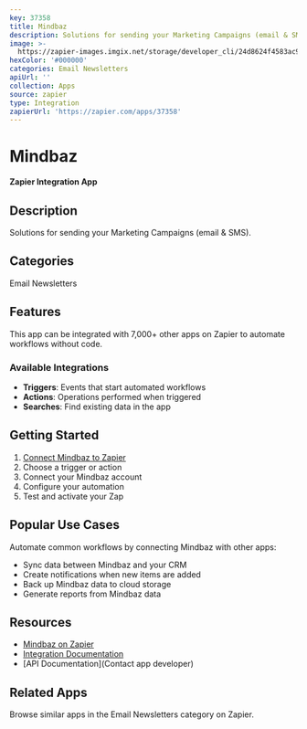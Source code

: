 ```yaml
---
key: 37358
title: Mindbaz
description: Solutions for sending your Marketing Campaigns (email & SMS).
image: >-
  https://zapier-images.imgix.net/storage/developer_cli/24d8624f4583ac952b3e83ec84446b82.png?auto=format%2Ccompress&ixlib=python-3.0.0&q=50
hexColor: '#000000'
categories: Email Newsletters
apiUrl: ''
collection: Apps
source: zapier
type: Integration
zapierUrl: 'https://zapier.com/apps/37358'
---
```

# Mindbaz

**Zapier Integration App**

## Description

Solutions for sending your Marketing Campaigns (email & SMS).

## Categories

Email Newsletters

## Features

This app can be integrated with 7,000+ other apps on Zapier to automate workflows without code.

### Available Integrations

- **Triggers**: Events that start automated workflows
- **Actions**: Operations performed when triggered
- **Searches**: Find existing data in the app

## Getting Started

1. [Connect Mindbaz to Zapier](https://zapier.com/apps/37358)
2. Choose a trigger or action
3. Connect your Mindbaz account
4. Configure your automation
5. Test and activate your Zap

## Popular Use Cases

Automate common workflows by connecting Mindbaz with other apps:

- Sync data between Mindbaz and your CRM
- Create notifications when new items are added
- Back up Mindbaz data to cloud storage
- Generate reports from Mindbaz data

## Resources

- [Mindbaz on Zapier](https://zapier.com/apps/37358)
- [Integration Documentation](https://zapier.com/apps/37358/integrations)
- [API Documentation](Contact app developer)

## Related Apps

Browse similar apps in the Email Newsletters category on Zapier.
